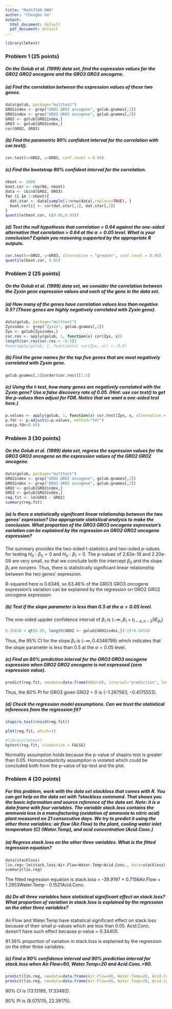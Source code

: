```yaml
---
title: "Math7340 HW9"
author: "Chengbo Gu"
output:
  html_document: default
  pdf_document: default
---
```


```r
library(lmtest)
```

### Problem 1 (25 points)
##### On the Golub et al. (1999) data set, find the expression values for the GRO2 GRO2 oncogene and the GRO3 GRO3 oncogene.
##### (a) Find the correlation between the expression values of these two genes.

```r
data(golub, package="multtest")
GRO2index <- grep("GRO2 GRO2 oncogene", golub.gnames[,2])
GRO3index <- grep("GRO3 GRO3 oncogene", golub.gnames[,2])
GRO2 <- golub[GRO2index,]
GRO3 <- golub[GRO3index,]
cor(GRO2, GRO3)
```

##### (b) Find the parametric 90% confident interval for the correlation with cor.test().
```r
cor.test(x=GRO2, y=GRO3, conf.level = 0.90)
```

##### (c) Find the bootstrap 90% confident interval for the correlation.
```r
nboot <- 2000 
boot.cor <- rep(NA, nboot) 
data <- cbind(GRO2, GRO3) 
for (i in 1:nboot){
  dat.star <- data[sample(1:nrow(data),replace=TRUE), ] 
  boot.cor[i] <- cor(dat.star[,1], dat.star[,2]) 
}
quantile(boot.cor, c(0.05,0.95)) 
```


##### (d) Test the null hypothesis that correlation = 0.64 against the one-sided alternative that correlation > 0.64 at the $\alpha = 0.05$ level. What is your conclusion? Explain you reasoning supported by the appropriate R outputs.
```r
cor.test(x=GRO2, y=GRO3, alternative = "greater", conf.level = 0.95)
quantile(boot.cor, 0.05)
```


### Problem 2 (25 points)
##### On the Golub et al. (1999) data set, we consider the correlation between the Zyxin gene expression values and each of the gene in the data set.

##### (a) How many of the genes have correlation values less than negative 0.5? (Those genes are highly negatively correlated with Zyxin gene).
```r
data(golub, package="multtest")
Zyxindex <- grep("Zyxin", golub.gnames[,2])
Zyx <- golub[Zyxindex,]
cor.res <- apply(golub, 1, function(x) cor(Zyx, x)) 
length(cor.res[cor.res < -0.5])
#sum(apply(golub, 1, function(x) cor(Zyx, x)) < -0.5)
```

##### (b) Find the gene names for the top five genes that are most negatively correlated with Zyxin gene.
```r
golub.gnames[,2][order(cor.res)][1:5]
```

##### (c) Using the t-test, how many genes are negatively correlated with the Zyxin gene? Use a false discovery rate of 0.05. (Hint: use cor.test() to get the p-values then adjust for FDR. Notice that we want a one-sided test here.)
```r
p.values <- apply(golub, 1, function(x) cor.test(Zyx, x, alternative = "less")$p.value)
p.fdr <- p.adjust(p=p.values, method="fdr")
sum(p.fdr<0.05)
```

### Problem 3 (30 points)
##### On the Golub et al. (1999) data set, regress the expression values for the GRO3 GRO3 oncogene on the expression values of the GRO2 GRO2 oncogene.

```r
data(golub, package="multtest")
GRO2index <- grep("GRO2 GRO2 oncogene", golub.gnames[,2])
GRO3index <- grep("GRO3 GRO3 oncogene", golub.gnames[,2])
GRO2 <- golub[GRO2index,]
GRO3 <- golub[GRO3index,]
reg.fit <- lm(GRO3 ~ GRO2)
summary(reg.fit)
```
##### (a) Is there a statistically significant linear relationship between the two genes' expression? Use appropriate statistical analysis to make the conclusion. What proportion of the GRO3 GRO3 oncogene expression's variation can be explained by the regression on GRO2 GRO2 oncogene expression?

The summary provides the two-sided t-statistics and two-sided p-values for testing $H_{0}: \beta_{0}=0$ and $H_{0}: \beta_{1}=0$. The p-values of 2.62e-16 and 2.20e-09 are very small, so that we conclude both the intercept $\beta_{0}$ and the slope $\beta_{1}$ are nonzero. Thus, there is statistically significant linear relationship between the two genes' expression.

R-squared here is 0.6346, so 63.46% of the GRO3 GRO3 oncogene expression's variation can be explained by the regression on GRO2 GRO2 oncogene expression

##### (b) Test if the slope parameter is less than 0.5 at the $\alpha = 0.05$ level.
The one-sided uppder confidence interval of $\beta_{1}$ is $(-\infty, \beta_{1}+t_{1-\alpha,n-2}SE_{\beta_{1}})$
```r
0.35820 + qt(0.95, length(GRO2 <- golub[GRO2index,])-2)*0.04530
```
Thus, the 95% CI for the slope $\beta_{1}$ is $(-\infty, 0.4346799)$ which indicates that the slope parameter is less than 0.5 at the $\alpha = 0.05$ level.

##### (c) Find an 80% prediction interval for the GRO3 GRO3 oncogene expression when GRO2 GRO2 oncogene is not expressed (zero expression value).
```r
predict(reg.fit, newdata=data.frame(GRO2=0), interval="prediction", level = 0.80)
```

Thus, the 80% PI for GRO3 given GRO2 = 0 is $(-1.267563, -0.4175553)$.

##### (d) Check the regression model assumptions. Can we trust the statistical inferences from the regression fit?

```r
shapiro.test(resid(reg.fit))
```

```r
plot(reg.fit, which=1)
```
```r
#library(lmtest)
bptest(reg.fit, studentize = FALSE)
```

Normality assumption holds because the p-value of shapiro test is greater than 0.05.
Homoscedasticity assumption is violated which could be concluded both from the p-value of bp-test and the plot.


### Problem 4 (20 points)
##### For this problem, work with the data set stackloss that comes with R. You can get help on the data set with ?stackloss command. That shows you the basic information and source reference of the data set. Note: it is a data frame with four variables. The variable stack.loss contains the ammonia loss in a manufacturing (oxidation of ammonia to nitric acid) plant measured on 21 consecutive days. We try to predict it using the other three variables: air flow (Air.Flow) to the plant, cooling water inlet temperature (C) (Water.Temp), and acid concentration (Acid.Conc.)

##### (a) Regress stack.loss on the other three variables. What is the fitted regression equation?
```r
data(stackloss)
lin.reg<-lm(stack.loss~Air.Flow+Water.Temp+Acid.Conc., data=stackloss)
summary(lin.reg)
```
The fitted regression equation is
stack.loss = -39.9197 + 0.7156Air.Flow + 1.2953Water.Temp - 0.1521Acid.Conc. 

##### (b) Do all three variables have statistical significant effect on stack.loss? What proportion of variation in stack.loss is explained by the regression on the other three variables?
Air.Flow and Water.Temp have statistical significant effect on stack.loss because of their small p-values which are less than 0.05.
Acid.Conc. doesn't have such effect because p-value = 0.34405.

91.36% proportion of variation in stack.loss is explained by the regression on the other three variables.

##### (c) Find a 90% confidence interval and 90% prediction interval for stack.loss when Air.Flow=60, Water.Temp=20 and Acid.Conc.=90.

```r
predict(lin.reg, newdata=data.frame(Air.Flow=60, Water.Temp=20, Acid.Conc.=90), interval="confidence")
predict(lin.reg, newdata=data.frame(Air.Flow=60, Water.Temp=20, Acid.Conc.=90), interval="prediction")
```

90% CI is (13.13195, 17.33492).

90% PI is (8.075115, 22.39175).